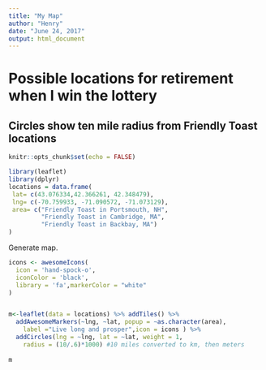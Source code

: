 ---
title: "My Map"
author: "Henry"
date: "June 24, 2017"
output: html_document
---

# Possible locations for retirement when I win the lottery
## Circles show ten mile radius from Friendly Toast locations 

```{r setup, include=FALSE}
knitr::opts_chunk$set(echo = FALSE)
```



```{r library, message=FALSE}
library(leaflet)
library(dplyr)
locations = data.frame(
 lat= c(43.076334,42.366261, 42.348479),
 lng= c(-70.759933, -71.090572, -71.073129),
 area= c("Friendly Toast in Portsmouth, NH", 
         "Friendly Toast in Cambridge, MA", 
         "Friendly Toast in Backbay, MA")
)

```

Generate map.

```{r plot_map}
icons <- awesomeIcons(
  icon = 'hand-spock-o',
  iconColor = 'black',
  library = 'fa',markerColor = "white"
)


m<-leaflet(data = locations) %>% addTiles() %>%
  addAwesomeMarkers(~lng, ~lat, popup = ~as.character(area), 
    label ="Live long and prosper",icon = icons ) %>%
  addCircles(lng = ~lng, lat = ~lat, weight = 1,
    radius = (10/.6)*1000) #10 miles converted to km, then meters
  
m


```





